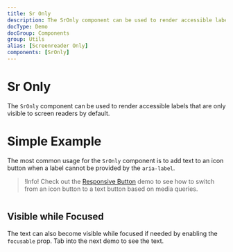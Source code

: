 ```yaml
---
title: Sr Only
description: The SrOnly component can be used to render accessible labels that are only visible to screen readers by default.
docType: Demo
docGroup: Components
group: Utils
alias: [Screenreader Only]
components: [SrOnly]
---
```


# Sr Only

The `SrOnly` component can be used to render accessible labels that are only
visible to screen readers by default.

# Simple Example

The most common usage for the `SrOnly` component is to add text to an icon
button when a label cannot be provided by the `aria-label`.

> !Info! Check out the [Responsive Button](/components/button#responsive-button)
> demo to see how to switch from an icon button to a text button based on media
> queries.

```demo source="./SimpleExample.tsx"

```

## Visible while Focused

The text can also become visible while focused if needed by enabling the
`focusable` prop. Tab into the next demo to see the text.

```demo source="./VisibleWhileFocusedExample.tsx"

```
